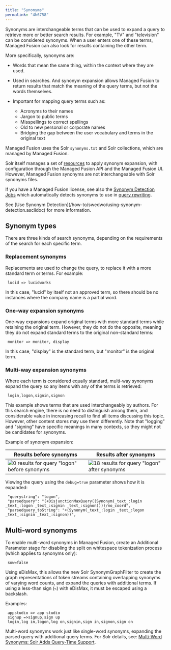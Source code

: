 ```yaml
---
title: "Synonyms"
permalink: "4h6758"
---
```


Synonyms are interchangeable terms that can be used to expand a query to retrieve more or better search results. For example, "TV" and "television" can be considered synonyms. When a user enters one of these terms, Managed Fusion can also look for results containing the other term.

More specifically, synonyms are:

* Words that mean the same thing, within the context where they are used.
* Used in searches. And synonym expansion allows Managed Fusion to return results that match the meaning of the query terms, but not the words themselves.
* Important for mapping query terms such as:

  + Acronyms to their names
  + Jargon to public terms
  + Misspellings to correct spellings
  + Old to new personal or corporate names
  + Bridging the gap between the user vocabulary and terms in the original text

Managed Fusion uses the Solr `synonyms.txt` and Solr collections, which are managed by Managed Fusion.

Solr itself manages a set of [resources](https://cwiki.apache.org/confluence/display/solr/Managed+Resources) to apply synonym expansion, with configuration through the Managed Fusion API and the Managed Fusion UI.
However, Managed Fusion synonyms are not interchangeable with Solr synonyms files.

If you have a Managed Fusion license, see also the [Synonym Detection Jobs](/managed-fusion/5.9/a2jy7t/synonym-detection-jobs) which automatically detects synonyms to use in [query rewriting](/managed-fusion/5.9/tw7rlx/query-rewriting).

<Note>
See [Use Synonym Detection](/how-to/swedwo/using-synonym-detection.asciidoc) for more information.
</Note>

## Synonym types

There are three kinds of search synonyms, depending on the requirements of the search for each specific term.

### Replacement synonyms

Replacements are used to change the query, to replace it with a more standard term or terms. For example:

```
 lucid => lucidworks
```

In this case, "lucid" by itself not an approved term, so there should be no instances where the company name is a partial word.

### One-way expansion synonyms

One-way expansions expand original terms with more standard terms while retaining the original term. However, they do not do the opposite, meaning they do not expand standard terms to the original non-standard terms:

```
 monitor => monitor, display
```

In this case, "display" is the standard term, but "monitor" is the original term.

### Multi-way expansion synonyms

Where each term is considered equally standard, multi-way synonyms expand the query so any items with any of the terms is retrieved:

```
 login,logon,signin,signon
```

This example shows terms that are used interchangeably by authors. For this search engine, there is no need to distinguish among them, and considerable value in increasing recall to find all items discussing this topic. However, other content stores may use them differently.
Note that "logging" and "signing" have specific meanings in many contexts, so they might not be candidates for synonyms.

Example of synonym expansion:

<table>
  <thead>
    <tr>
      <th>Results before synonyms</th>
      <th>Results after synonyms</th>
    </tr>
  </thead>
  <tbody>
    <tr>
      <td>
        <Frame>
          <img src="/assets/images/common/synonyms-query-before-0-matches.png" alt="0 results for query &quot;logon&quot; before synonyms" />
        </Frame>
      </td>
      <td>
        <Frame>
          <img src="/assets/images/common/synonyms-query-after-18-matches.png" alt="18 results for query &quot;logon&quot; after synonyms" />
        </Frame>
      </td>
    </tr>
  </tbody>
</table>

Viewing the query using the `debug=true` parameter shows how it is expanded:

```
 "querystring": "logon",
 "parsedquery": "(+DisjunctionMaxQuery((Synonym(_text_:login _text_:logon _text_:signin _text_:signon))))/no_coord",
 "parsedquery_toString": "+(Synonym(_text_:login _text_:logon _text_:signin _text_:signon))",
```

## Multi-word synonyms

To enable multi-word synonyms in Managed Fusion, create an Additional Parameter stage for disabling the split on whitespace tokenization process (which applies to synonyms only):

```
 sow=false
```

Using eDisMax, this allows the new Solr SynonymGraphFilter to create the graph representations of token streams containing overlapping synonyms of varying word counts, and expand the queries with additional terms. If using a less-than sign (`<`) with eDisMax, it must be escaped using a backslash.

Examples:

```
 appstudio => app studio
 signup =>signup,sign up
 login,log in,logon,log on,signin,sign in,signon,sign on
```

Multi-word synonyms work just like single-word synonyms, expanding the parsed query with additional query terms. For Solr details, see: [Multi-Word Synonyms: Solr Adds Query-Time Support](https://lucidworks.com/post/multi-word-synonyms-solr-adds-query-time-support/).